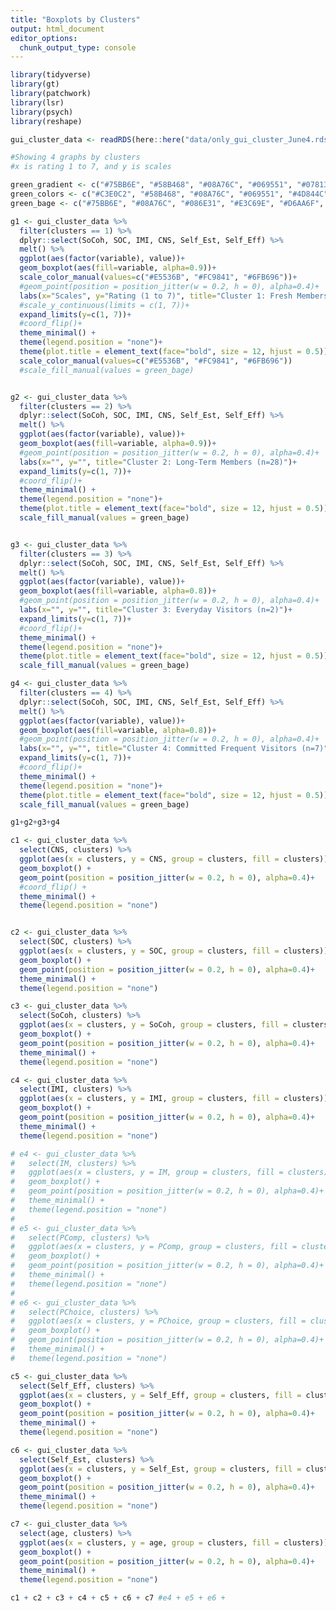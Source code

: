 ```yaml
---
title: "Boxplots by Clusters"
output: html_document
editor_options: 
  chunk_output_type: console
---
```


```r
library(tidyverse)
library(gt)
library(patchwork)
library(lsr)
library(psych)
library(reshape)
```

```r
gui_cluster_data <- readRDS(here::here("data/only_gui_cluster_June4.rds")) # 4 groups
```


```r
#Showing 4 graphs by clusters
#x is rating 1 to 7, and y is scales

green_gradient <- c("#75BB6E", "#58B468", "#08A76C", "#069551", "#078139", "#0A592A")
green_colors <- c("#C3E0C2", "#58B468", "#08A76C", "#069551", "#4D844C", "#0A592A")
green_bage <- c("#75BB6E", "#08A76C", "#086E31", "#E3C69E", "#D6AA6F", "#936E3D")

g1 <- gui_cluster_data %>%
  filter(clusters == 1) %>% 
  dplyr::select(SoCoh, SOC, IMI, CNS, Self_Est, Self_Eff) %>% 
  melt() %>% 
  ggplot(aes(factor(variable), value))+
  geom_boxplot(aes(fill=variable, alpha=0.9))+
  scale_color_manual(values=c("#E5536B", "#FC9841", "#6FB696"))+
  #geom_point(position = position_jitter(w = 0.2, h = 0), alpha=0.4)+
  labs(x="Scales", y="Rating (1 to 7)", title="Cluster 1: Fresh Members (n=67)")+
  #scale_y_continuous(limits = c(1, 7))+
  expand_limits(y=c(1, 7))+
  #coord_flip()+
  theme_minimal() +
  theme(legend.position = "none")+
  theme(plot.title = element_text(face="bold", size = 12, hjust = 0.5))+
  scale_color_manual(values=c("#E5536B", "#FC9841", "#6FB696"))
  #scale_fill_manual(values = green_bage)


g2 <- gui_cluster_data %>%
  filter(clusters == 2) %>% 
  dplyr::select(SoCoh, SOC, IMI, CNS, Self_Est, Self_Eff) %>% 
  melt() %>% 
  ggplot(aes(factor(variable), value))+
  geom_boxplot(aes(fill=variable, alpha=0.9))+
  #geom_point(position = position_jitter(w = 0.2, h = 0), alpha=0.4)+
  labs(x="", y="", title="Cluster 2: Long-Term Members (n=28)")+
  expand_limits(y=c(1, 7))+
  #coord_flip()+
  theme_minimal() +
  theme(legend.position = "none")+
  theme(plot.title = element_text(face="bold", size = 12, hjust = 0.5))+
  scale_fill_manual(values = green_bage)


g3 <- gui_cluster_data %>%
  filter(clusters == 3) %>% 
  dplyr::select(SoCoh, SOC, IMI, CNS, Self_Est, Self_Eff) %>% 
  melt() %>% 
  ggplot(aes(factor(variable), value))+
  geom_boxplot(aes(fill=variable, alpha=0.8))+
  #geom_point(position = position_jitter(w = 0.2, h = 0), alpha=0.4)+
  labs(x="", y="", title="Cluster 3: Everyday Visitors (n=2)")+
  expand_limits(y=c(1, 7))+
  #coord_flip()+
  theme_minimal() +
  theme(legend.position = "none")+
  theme(plot.title = element_text(face="bold", size = 12, hjust = 0.5))+
  scale_fill_manual(values = green_bage)

g4 <- gui_cluster_data %>%
  filter(clusters == 4) %>% 
  dplyr::select(SoCoh, SOC, IMI, CNS, Self_Est, Self_Eff) %>% 
  melt() %>% 
  ggplot(aes(factor(variable), value))+
  geom_boxplot(aes(fill=variable, alpha=0.8))+
  #geom_point(position = position_jitter(w = 0.2, h = 0), alpha=0.4)+
  labs(x="", y="", title="Cluster 4: Committed Frequent Visitors (n=7)")+
  expand_limits(y=c(1, 7))+
  #coord_flip()+
  theme_minimal() +
  theme(legend.position = "none")+
  theme(plot.title = element_text(face="bold", size = 12, hjust = 0.5))+
  scale_fill_manual(values = green_bage)

g1+g2+g3+g4
```


```r
c1 <- gui_cluster_data %>%
  select(CNS, clusters) %>%
  ggplot(aes(x = clusters, y = CNS, group = clusters, fill = clusters)) +
  geom_boxplot() +
  geom_point(position = position_jitter(w = 0.2, h = 0), alpha=0.4)+
  #coord_flip() +
  theme_minimal() +
  theme(legend.position = "none")


c2 <- gui_cluster_data %>%
  select(SOC, clusters) %>%
  ggplot(aes(x = clusters, y = SOC, group = clusters, fill = clusters)) +
  geom_boxplot() +
  geom_point(position = position_jitter(w = 0.2, h = 0), alpha=0.4)+
  theme_minimal() +
  theme(legend.position = "none")

c3 <- gui_cluster_data %>%
  select(SoCoh, clusters) %>%
  ggplot(aes(x = clusters, y = SoCoh, group = clusters, fill = clusters)) +
  geom_boxplot() +
  geom_point(position = position_jitter(w = 0.2, h = 0), alpha=0.4)+
  theme_minimal() +
  theme(legend.position = "none")

c4 <- gui_cluster_data %>%
  select(IMI, clusters) %>%
  ggplot(aes(x = clusters, y = IMI, group = clusters, fill = clusters)) +
  geom_boxplot() +
  geom_point(position = position_jitter(w = 0.2, h = 0), alpha=0.4)+
  theme_minimal() +
  theme(legend.position = "none")

# e4 <- gui_cluster_data %>%
#   select(IM, clusters) %>%
#   ggplot(aes(x = clusters, y = IM, group = clusters, fill = clusters)) +
#   geom_boxplot() +
#   geom_point(position = position_jitter(w = 0.2, h = 0), alpha=0.4)+
#   theme_minimal() +
#   theme(legend.position = "none")
# 
# e5 <- gui_cluster_data %>%
#   select(PComp, clusters) %>%
#   ggplot(aes(x = clusters, y = PComp, group = clusters, fill = clusters)) +
#   geom_boxplot() +
#   geom_point(position = position_jitter(w = 0.2, h = 0), alpha=0.4)+
#   theme_minimal() +
#   theme(legend.position = "none")
# 
# e6 <- gui_cluster_data %>%
#   select(PChoice, clusters) %>%
#   ggplot(aes(x = clusters, y = PChoice, group = clusters, fill = clusters)) +
#   geom_boxplot() +
#   geom_point(position = position_jitter(w = 0.2, h = 0), alpha=0.4)+
#   theme_minimal() +
#   theme(legend.position = "none")

c5 <- gui_cluster_data %>%
  select(Self_Eff, clusters) %>%
  ggplot(aes(x = clusters, y = Self_Eff, group = clusters, fill = clusters)) +
  geom_boxplot() +
  geom_point(position = position_jitter(w = 0.2, h = 0), alpha=0.4)+
  theme_minimal() +
  theme(legend.position = "none")

c6 <- gui_cluster_data %>%
  select(Self_Est, clusters) %>%
  ggplot(aes(x = clusters, y = Self_Est, group = clusters, fill = clusters)) +
  geom_boxplot() +
  geom_point(position = position_jitter(w = 0.2, h = 0), alpha=0.4)+
  theme_minimal() +
  theme(legend.position = "none")

c7 <- gui_cluster_data %>%
  select(age, clusters) %>%
  ggplot(aes(x = clusters, y = age, group = clusters, fill = clusters)) +
  geom_boxplot() +
  geom_point(position = position_jitter(w = 0.2, h = 0), alpha=0.4)+
  theme_minimal() +
  theme(legend.position = "none")

c1 + c2 + c3 + c4 + c5 + c6 + c7 #e4 + e5 + e6 + 
```